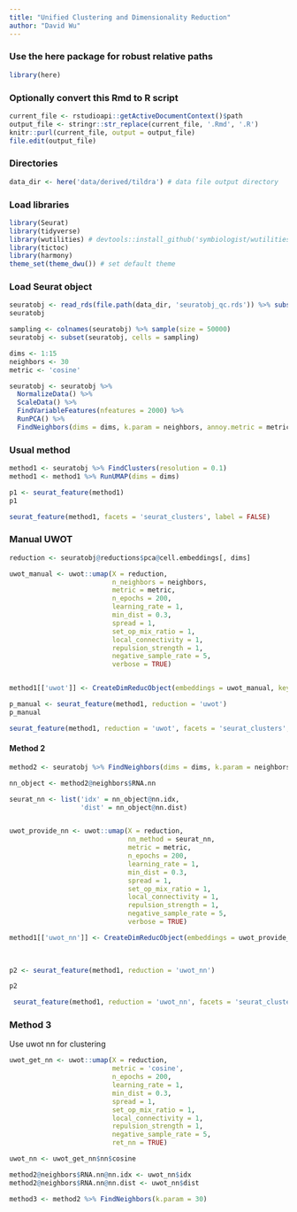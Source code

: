 ```yaml
---
title: "Unified Clustering and Dimensionality Reduction"
author: "David Wu"
---
```


### Use the here package for robust relative paths
```r
library(here)
```

### Optionally convert this Rmd to R script 
```r
current_file <- rstudioapi::getActiveDocumentContext()$path
output_file <- stringr::str_replace(current_file, '.Rmd', '.R')
knitr::purl(current_file, output = output_file)
file.edit(output_file)
```

### Directories
```r
data_dir <- here('data/derived/tildra') # data file output directory
```


### Load libraries
```r
library(Seurat) 
library(tidyverse)
library(wutilities) # devtools::install_github('symbiologist/wutilities')
library(tictoc)
library(harmony)
theme_set(theme_dwu()) # set default theme
```

### Load Seurat object
```r
seuratobj <- read_rds(file.path(data_dir, 'seuratobj_qc.rds')) %>% subset(subset = species == 'Human', features = str_subset(rownames(.), 'mm10---', negate = TRUE))
seuratobj
```

```r
sampling <- colnames(seuratobj) %>% sample(size = 50000)
seuratobj <- subset(seuratobj, cells = sampling)

dims <- 1:15
neighbors <- 30
metric <- 'cosine'

seuratobj <- seuratobj %>% 
  NormalizeData() %>%
  ScaleData() %>% 
  FindVariableFeatures(nfeatures = 2000) %>% 
  RunPCA() %>%
  FindNeighbors(dims = dims, k.param = neighbors, annoy.metric = metric)
```

### Usual method
```r
method1 <- seuratobj %>% FindClusters(resolution = 0.1) 
method1 <- method1 %>% RunUMAP(dims = dims)

p1 <- seurat_feature(method1)
p1
```
```r
seurat_feature(method1, facets = 'seurat_clusters', label = FALSE)
```
### Manual UWOT
```r
reduction <- seuratobj@reductions$pca@cell.embeddings[, dims]

uwot_manual <- uwot::umap(X = reduction, 
                          n_neighbors = neighbors,
                          metric = metric, 
                          n_epochs = 200, 
                          learning_rate = 1, 
                          min_dist = 0.3, 
                          spread = 1, 
                          set_op_mix_ratio = 1, 
                          local_connectivity = 1, 
                          repulsion_strength = 1,
                          negative_sample_rate = 5,
                          verbose = TRUE)


method1[['uwot']] <- CreateDimReducObject(embeddings = uwot_manual, key = 'UWOT_', assay = 'RNA')
```


```r
p_manual <- seurat_feature(method1, reduction = 'uwot')
p_manual
```
```r
seurat_feature(method1, reduction = 'uwot', facets = 'seurat_clusters', label = FALSE)
```


#### Method 2
```r
method2 <- seuratobj %>% FindNeighbors(dims = dims, k.param = neighbors, annoy.metric = metric, return.neighbor = TRUE, force.recalc = TRUE)

nn_object <- method2@neighbors$RNA.nn

seurat_nn <- list('idx' = nn_object@nn.idx, 
                  'dist' = nn_object@nn.dist)


uwot_provide_nn <- uwot::umap(X = reduction, 
                              nn_method = seurat_nn,
                              metric = metric, 
                              n_epochs = 200, 
                              learning_rate = 1, 
                              min_dist = 0.3, 
                              spread = 1, 
                              set_op_mix_ratio = 1, 
                              local_connectivity = 1, 
                              repulsion_strength = 1,
                              negative_sample_rate = 5,
                              verbose = TRUE)

method1[['uwot_nn']] <- CreateDimReducObject(embeddings = uwot_provide_nn, key = 'UWOTnn_', assay = 'RNA')
                              
                              

p2 <- seurat_feature(method1, reduction = 'uwot_nn')

p2
```

```r
 seurat_feature(method1, reduction = 'uwot_nn', facets = 'seurat_clusters', label=FALSE)
```
### Method 3
Use uwot nn for clustering
```r

uwot_get_nn <- uwot::umap(X = reduction, 
                          metric = 'cosine', 
                          n_epochs = 200, 
                          learning_rate = 1, 
                          min_dist = 0.3, 
                          spread = 1, 
                          set_op_mix_ratio = 1, 
                          local_connectivity = 1, 
                          repulsion_strength = 1,
                          negative_sample_rate = 5, 
                          ret_nn = TRUE)

uwot_nn <- uwot_get_nn$nn$cosine

method2@neighbors$RNA.nn@nn.idx <- uwot_nn$idx
method2@neighbors$RNA.nn@nn.dist <- uwot_nn$dist

method3 <- method2 %>% FindNeighbors(k.param = 30)
```


